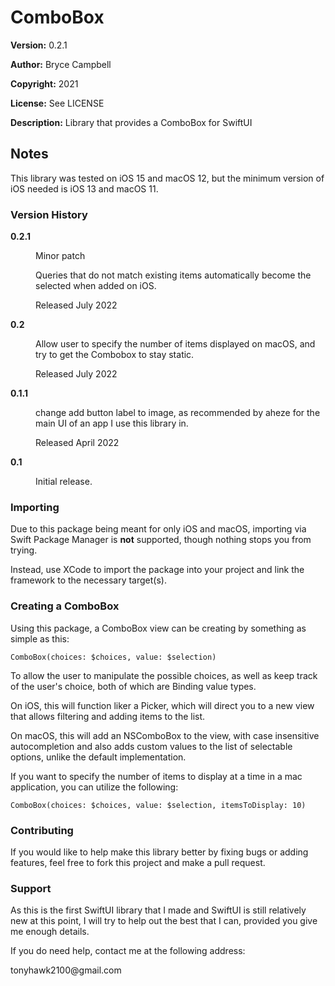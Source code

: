 =ComboBox=

'''Version:''' 0.2.1

'''Author:''' Bryce Campbell

'''Copyright:''' 2021

'''License:''' See LICENSE

'''Description:''' Library that provides a ComboBox for SwiftUI

==Notes==

This library was tested on iOS 15 and macOS 12, but the minimum version of iOS needed is iOS 13 and macOS 11.

===Version History===

<dl>
<dt style="font-weight:bold">0.2.1</dt>
<dd>
<p>Minor patch</p>
<p>Queries that do not match existing items 
automatically become the selected when added on iOS.</p>
<p>Released July 2022</p>
</dd>
<dt style="font-weight:bold">0.2</dt>
<dd>
<p>Allow user to specify the number of items displayed on macOS, and try to get the Combobox to stay static.</p>
<p>Released July 2022</p>
</dd>
<dt style="font-weight:bold">0.1.1</dt>
<dd>
<p>change add button label to image, as recommended by aheze for the main UI of an app I use this library in.</p>
<p>Released April 2022</p>
</dd>
<dt style="font-weight:bold">0.1</dt>
<dd>
<p>Initial release.</p>
</dl>

===Importing===

Due to this package being meant for only iOS and macOS, importing via Swift Package Manager is <strong>not</strong> supported, though nothing stops you from trying.

Instead, use XCode to import the package into your project and link the framework to the necessary target(s).

===Creating a ComboBox===

Using this package, a ComboBox view can be creating by something as simple as this:

<pre>
ComboBox(choices: $choices, value: $selection)
</pre>

To allow the user to manipulate the possible choices, as well as keep track of the user's choice, both of which are Binding value types.

On iOS, this will function liker a Picker, 
which will direct you to a new view that allows filtering 
and adding items to the list.

On macOS, this will add an NSComboBox to the view, 
with case insensitive autocompletion and also adds custom values to the list
of selectable options, unlike the default implementation.

If you want to specify the number of items to display at a time in a mac application, you can utilize the following:

<pre>
ComboBox(choices: $choices, value: $selection, itemsToDisplay: 10)
</pre>

===Contributing===

If you would like to help make this library better by fixing bugs or adding features, feel free to fork this project and make a pull request.

===Support===

As this is the first SwiftUI library that I made and SwiftUI is still 
relatively new at this point, I will try to help out the best that I can, 
provided you give me enough details.

If you do need help, contact me at the following address:

tonyhawk2100@gmail.com
